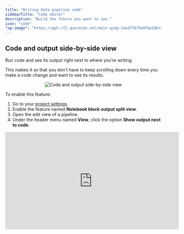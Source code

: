 ```yaml
---
title: "Writing data pipeline code"
sidebarTitle: "Code editor"
description: "Build the future you want to see."
icon: "code"
"og:image": "https://qph.cf2.quoracdn.net/main-qimg-3aed77679a9fbe28bcae784d8fb831a8"
---
```


## Code and output side-by-side view

Run code and see its output right next to where you’re writing.

This makes it so that you don’t have to keep scrolling down every time you make a code change
and want to see its results.

<Frame>
    <p align="center">
        <img
            alt="Code and output side-by-side view"
            src="https://github.com/mage-ai/assets/blob/main/dev-ux/code-editor/split-view.gif?raw=true"
        />
    </p>
</Frame>

To enable this feature:

1. Go to your [project settings](http://localhost:6789/settings/workspace/preferences).
1. Enable the feature named <b>Notebook block output split view</b>.
1. Open the edit view of a pipeline.
1. Under the header menu named <b>View</b>, click the option <b>Show output next to code</b>.

<AccordionGroup>
    <Accordion title="Check out this demo for a quick overview" icon="window">
        <Frame>
          <iframe
            width="560"
            height="315"
            src="https://www.youtube.com/embed/x4VLyIG6fCc"
            title="YouTube video player"
            frameborder="0"
            allow="accelerometer; autoplay; clipboard-write; encrypted-media; gyroscope; picture-in-picture"
            allowFullScreen
          />
        </Frame>
    </Accordion>
</AccordionGroup>

---

## Adding blocks made easy

You can quickly add blocks of code to your pipeline with these methods:

<AccordionGroup>
    <Accordion title="Drag blocks from the file browser and drop it on the pipeline" icon="dragon">
        1. Open the file browser.
        1. Click a file and keep holding down.
        1. Drag the file into the center of the page.
        1. Release the button and it’ll be added to the pipeline.

        <Frame>
            <p align="center">
                <img
                    alt="Drag blocks from the file browser and drop it on the pipeline"
                    src="https://github.com/mage-ai/assets/blob/main/dev-ux/code-editor/drag-block.gif?raw=true"
                />
            </p>
        </Frame>
    </Accordion>

    <Accordion title="Search blocks across entire projects" icon="searchengin">
        Find existing code and add it to the current pipeline.

        <Note>
            You must 1st enable the feature named <b>Add new block v2</b> in your
            [project settings](http://localhost:6789/settings/workspace/preferences).

            If you just recently enabled the feature <b>Add new block v2</b>, you must restart Mage
            so that your blocks can be indexed.
        </Note>

        Instead of clicking a button to add a new block, type in the search bar to find an
        existing block across all your projects. 

        <Frame>
            <p align="center">
                <img
                    alt="Search blocks across entire projects"
                    src="https://github.com/mage-ai/assets/blob/main/dev-ux/code-editor/block-search.gif?raw=true"
                />
            </p>
        </Frame>

        <Tip>
            ⌘ + ⇧ (Command + Shift) keyboard shortcut will instantly focus your typing on the
            search bar from anywhere on the page (as long as you aren’t already typing in a 
            block of code).
        </Tip>

        <Tip>
            Use the arrow up and arrow down key to browse
            through the results.
        </Tip>
    </Accordion>

    <Accordion title="Custom code templates for reducing boilerplate work" icon="cauldron">
        Create a template for a block or a pipeline that can be reused throughout your project.

        <video
            controls
            className="w-full aspect-video"
            src="https://github.com/mage-ai/assets/raw/main/custom-templates/blocks/overview.mp4">
        </video>

        [Read more here](/custom-templates/overview)
    </Accordion>
</AccordionGroup>

---

## Re-arrange the order of blocks

---

## Data integrations

---

## Generate code (AI)

---

## Document and comment code (AI)

There’s a saying: “Work smart, not hard.” 

You’ll look plenty smart by working the tireless AI super hard by commanding it to do the
following:

<AccordionGroup>
    <Accordion title="Document the code from a block">
    </Accordion>

    <Accordion title="Write comments inline with the code">
    </Accordion>

    <Accordion title="Document the entire pipeline and each block in it">
    </Accordion>
</AccordionGroup>

---

## Customize layout of buttons

---

## Browse dbt models across multiple projects

---

## Block upgrades

Enhance your code with these quick power-ups:

<AccordionGroup>
    <Accordion title="Replicate the code of an existing block">
    </Accordion>

    <Accordion title="Recursively dynamic code made simple">
    </Accordion>

    <Accordion title="Modify block variables with no-code">
    </Accordion>

    <Accordion title="Conditionally execute code">
    </Accordion>

    <Accordion title="Callbacks">
    </Accordion>

    <Accordion title="Testing with Great Expectations">
    </Accordion>
</AccordionGroup>

---
